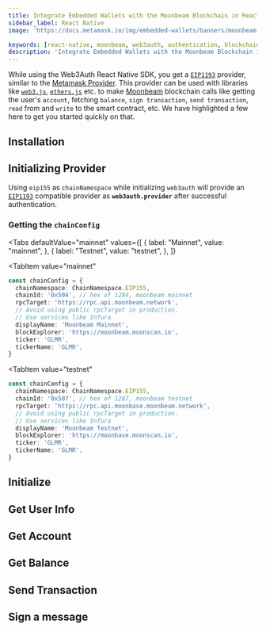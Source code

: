 ```yaml
---
title: Integrate Embedded Wallets with the Moonbeam Blockchain in React Native
sidebar_label: React Native
image: 'https://docs.metamask.io/img/embedded-wallets/banners/moonbeam.png'

keywords: [react-native, moonbeam, web3auth, authentication, blockchain]
description: 'Integrate Embedded Wallets with the Moonbeam Blockchain in React Native | Embedded Wallets'
---
```



<SEO
  title="Integrate Embedded Wallets with the Moonbeam Blockchain in React Native"
  description="Integrate Embedded Wallets with the Moonbeam Blockchain in React Native | Embedded Wallets"
  image="https://docs.metamask.io/img/embedded-wallets/banners/moonbeam.png"
  slug="/embedded-wallets/connect-blockchain/evm/moonbeam/react-native"
/>

While using the Web3Auth React Native SDK, you get a [`EIP1193`](https://eips.ethereum.org/EIPS/eip-1193) provider, similar to the [Metamask Provider](https://docs.metamask.io/guide/ethereum-provider.html). This provider can be used with libraries like [`web3.js`](https://web3js.readthedocs.io/en/v1.2.8/getting-started.html), [`ethers.js`](https://docs.ethers.io/v5/getting-started/) etc. to make [Moonbeam](https://moonbeam.network/networks/moonbeam/) blockchain calls like getting the user's `account`, fetching `balance`, `sign transaction`, `send transaction`, `read` from and `write` to the smart contract, etc. We have highlighted a few here to get you started quickly on that.

## Installation

<InstallationSnippet />

## Initializing Provider

Using `eip155` as `chainNamespace` while initializing `web3auth` will provide an [`EIP1193`](https://eips.ethereum.org/EIPS/eip-1193) compatible provider as **`web3auth.provider`** after successful authentication.

### Getting the `chainConfig`

<Tabs
 defaultValue="mainnet"
  values={[
    { label: "Mainnet", value: "mainnet", },
    { label: "Testnet", value: "testnet", },
  ]}
>
<TabItem
  value="mainnet"
>

```typescript
const chainConfig = {
  chainNamespace: ChainNamespace.EIP155,
  chainId: '0x504', // hex of 1284, moonbeam mainnet
  rpcTarget: 'https://rpc.api.moonbeam.network​',
  // Avoid using public rpcTarget in production.
  // Use services like Infura
  displayName: 'Moonbeam Mainnet',
  blockExplorer: 'https://moonbeam.moonscan.io',
  ticker: 'GLMR',
  tickerName: 'GLMR',
}
```

</TabItem>

<TabItem
  value="testnet"
>

```typescript
const chainConfig = {
  chainNamespace: ChainNamespace.EIP155,
  chainId: '0x507', // hex of 1287, moonbeam testnet
  rpcTarget: 'https://rpc.api.moonbase.moonbeam.network​',
  // Avoid using public rpcTarget in production.
  // Use services like Infura
  displayName: 'Moonbeam Testnet',
  blockExplorer: 'https://moonbase.moonscan.io',
  ticker: 'GLMR',
  tickerName: 'GLMR',
}
```

</TabItem>
</Tabs>

## Initialize

<InitialisationSnippet />

## Get User Info

<UserInfoSnippet />

## Get Account

<GetAccountSnippet />

## Get Balance

<GetBalanceSnippet />

## Send Transaction

<SendTransactionSnippet />

## Sign a message

<SignMessageSnippet />
